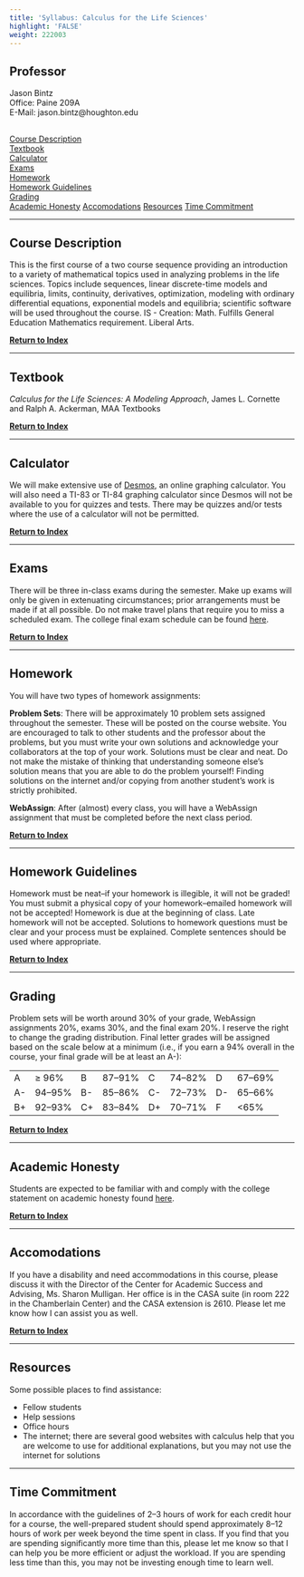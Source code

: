 ```yaml
---
title: 'Syllabus: Calculus for the Life Sciences'
highlight: 'FALSE'
weight: 222003
---
```


## Professor

Jason Bintz  
Office: Paine 209A  
E-Mail: jason.bintz@houghton.edu  
<!--- <https://drewtyre.rbind.io> --->  
                                                      
## {#top}

[Course Description](#description)  
[Textbook](#text)  
[Calculator](#calc)  
[Exams](#exams)  
[Homework](#homework)  
[Homework Guidelines](#guidelines)  
[Grading](#grading)  
[Academic Honesty](#honesty) 
[Accomodations](#accomodations)
[Resources](#resources)
[Time Commitment](#time)  

-------------------------------------------------------------------

## Course Description {#description}

This is the first course of a two course sequence providing an introduction to a variety of mathematical topics used in analyzing problems in the life sciences. Topics include sequences, linear discrete-time models and equilibria, limits, continuity, derivatives, optimization, modeling with ordinary differential equations, exponential models and equilibria; scientific software will be used throughout the course. IS - Creation: Math. Fulfills General Education Mathematics requirement. Liberal Arts.

[**Return to Index**](#top)

-------------------------------------------------------------------

## Textbook {#text}

*Calculus for the Life Sciences: A Modeling Approach*, James L. Cornette and Ralph A. Ackerman, MAA Textbooks

[**Return to Index**](#top)

-------------------------------------------------------------------

## Calculator {#calc}

We will make extensive use of [Desmos](https://www.desmos.com), an online graphing calculator. You will also need a TI-83 or TI-84 graphing calculator since Desmos will not be available to you for quizzes and tests. There may be quizzes and/or tests where the use of a calculator will not be permitted.

[**Return to Index**](#top)

------------------------------------------------------------------------

## Exams {#exams}

There will be three in-class exams during the semester. Make up exams will only be given in extenuating circumstances; prior arrangements must be made if at all possible. Do not make travel plans that require you to miss a scheduled exam. The college final exam schedule can be found [here](http://www.houghton.edu/registrar/final-exam-schedules/).

[**Return to Index**](#top)

------------------------------------------------------------------------

## Homework {#homework}

You will have two types of homework assignments:  

**Problem Sets**: There will be approximately 10 problem sets assigned throughout the semester. These will be posted on the course website. You are encouraged to talk to other students and the professor about the problems, but you must write your own solutions and acknowledge your collaborators at the top of your work. Solutions must be clear and neat. Do not make the mistake of thinking that understanding someone else’s solution means that you are able to do the problem yourself! Finding solutions on the internet and/or copying from another student’s work is strictly prohibited.

**WebAssign**: After (almost) every class, you will have a WebAssign assignment that must be completed before the next class period.

[**Return to Index**](#top)

------------------------------------------------------------------------

## Homework Guidelines {#guidelines}

Homework must be neat–if your homework is illegible, it will not be graded! You must submit a physical copy of your homework–emailed homework will not be accepted! Homework is due at the beginning of class. Late homework will not be accepted. Solutions to homework questions must be clear and your process must be explained. Complete sentences should be used where appropriate.

[**Return to Index**](#top)

------------------------------------------------------------------------

## Grading {#grading}

Problem sets will be worth around 30% of your grade, WebAssign assignments 20%, exams 30%, and the final exam 20%. I reserve the right to change the grading distribution. Final letter grades will be assigned based on the scale below at a minimum (i.e., if you earn a 94% overall in the course, your final grade will be at least an A-): 

| | | | | | | | |
|:------|:------|:------|:------|:------|:------|:------|:------|
| A | ≥ 96% | B | 87–91% | C | 74–82% | D | 67–69% | 
| A- | 94–95% | B- | 85–86% | C- | 72–73% | D- | 65–66% |
| B+ | 92–93% | C+ | 83–84% | D+ | 70–71% | F | <65%  |

[**Return to Index**](#top)

------------------------------------------------------------------------

## Academic Honesty {#honesty}

Students are expected to be familiar with and comply with the college statement on academic honesty found [here](http://www.houghton.edu/2014-2015-catalog/academic-information/policies/).

[**Return to Index**](#top)

------------------------------------------------------------------------

## Accomodations {#accomodations}

If you have a disability and need accommodations in this course, please discuss it with the Director of the Center for Academic Success and Advising, Ms. Sharon Mulligan. Her office is in the CASA suite (in room 222 in the Chamberlain Center) and the CASA extension is 2610. Please let me know how I can assist you as well.

[**Return to Index**](#top)

------------------------------------------------------------------------

## Resources {#resources}

Some possible places to find assistance:

- Fellow students
- Help sessions
- Office hours
- The internet; there are several good websites with calculus help that you are welcome to use for additional explanations, but you may not use the internet for solutions

------------------------------------------------------------------------

## Time Commitment {#time}

In accordance with the guidelines of 2–3 hours of work for each credit hour for a course, the well-prepared student should spend approximately 8–12 hours of work per week beyond the time spent in class. If you find that you are spending significantly more time than this, please let me know so that I can help you be more efficient or adjust the workload. If you are spending less time than this, you may not be investing enough time to learn well.
